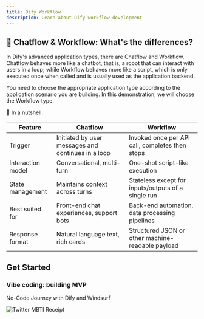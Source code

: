 ```yaml
---
title: Dify Workflow
description: Learn about Dify workflow development
---
```



## 🤔 Chatflow & Workflow: What's the differences?

In Dify's advanced application types, there are Chatflow and Workflow. Chatflow behaves more like a chatbot, that is, a robot that can interact with users in a loop; while Workflow behaves more like a script, which is only executed once when called and is usually used as the application backend.

You need to choose the appropriate application type according to the application scenario you are building. In this demonstration, we will choose the Workflow type.

🌰 In a nutshell:

| Feature | Chatflow | Workflow |
|---------|----------|----------|
| Trigger | Initiated by user messages and continues in a loop | Invoked once per API call, completes then stops |
| Interaction model | Conversational, multi-turn | One-shot script-like execution |
| State management | Maintains context across turns | Stateless except for inputs/outputs of a single run |
| Best suited for | Front-end chat experiences, support bots | Back-end automation, data processing pipelines |
| Response format | Natural language text, rich cards | Structured JSON or other machine-readable payload |


## Get Started

### Vibe coding: building MVP

<Cards>
   <Card 
    href="./playground/twitter-mbti-receipt" 
    title="Building MVP: Frontend & Backend"
  >
  <p>No-Code Journey with Dify and Windsurf</p>
    <img src="https://s2.loli.net/2025/05/12/bDNACQq2Stp4L76.png" alt="Twitter MBTI Receipt" />
    </Card>
</Cards>